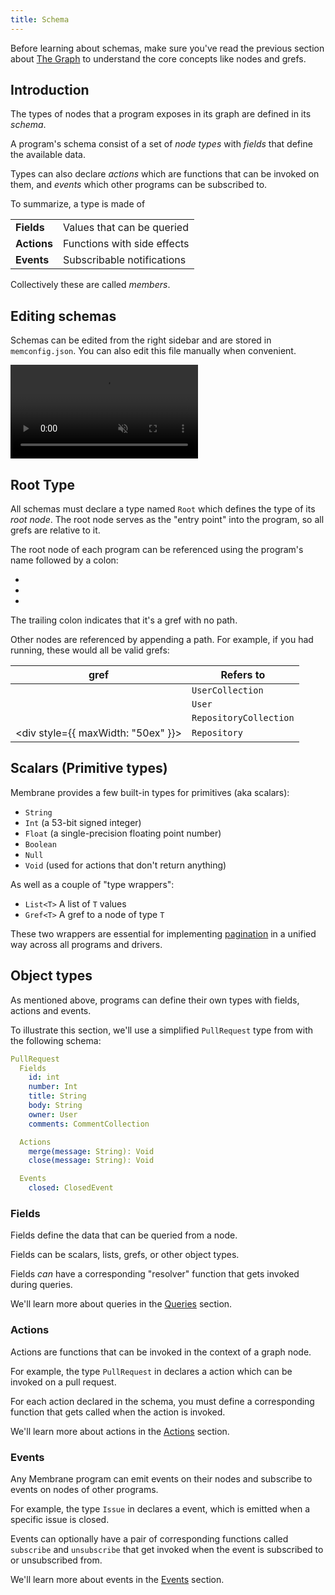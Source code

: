 ```yaml
---
title: Schema
---
```



Before learning about schemas, make sure you've read the previous section about [The Graph](/concepts/the-graph) to
understand the core concepts like nodes and grefs.

## Introduction

The types of nodes that a program exposes in its graph are defined in its _schema_.

A program's schema consist of a set of _node types_ with _fields_ that define the available data.

Types can also declare _actions_ which are functions that can be invoked on them, and _events_ which other programs can
be subscribed to.

To summarize, a type is made of

|             |                             |
| ----------- | --------------------------- |
| **Fields**  | Values that can be queried  |
| **Actions** | Functions with side effects |
| **Events**  | Subscribable notifications  |

Collectively these are called _members_.

## Editing schemas

Schemas can be edited from the right sidebar and are stored in `memconfig.json`. You can also edit this file manually
when convenient.

<video src="/cloud-assets/schema.mp4" muted autoplay controls></video>

## Root Type

All schemas must declare a type named `Root` which defines the type of its _root
node_. The root node serves as the "entry point" into the program, so all grefs are relative to it.

The root node of each program can be referenced using the program's name followed by a colon:

- <Gref value="google-calendar:" />
- <Gref value="github:" />
- <Gref value="slack:" />

The trailing colon indicates that it's a gref with no path.

Other nodes are referenced by appending a path. For example, if you had <Package name="github" /> running, these would all be valid grefs:

| gref                                                                                                              | Refers to              |
| ----------------------------------------------------------------------------------------------------------------- | ---------------------- |
| <Gref value="github:users" />                                                                                     | `UserCollection`       |
| <Gref value="github:users.one(name:'membrane-io')" />                                                             | `User`                 |
| <Gref value="github:users.one(name:'lodash').repos" />                                                            | `RepositoryCollection` |
| <div style={{ maxWidth: "50ex" }}><Gref value="github:users.one(name:'lodash').repos.one(name:'lodash')" /></div> | `Repository`           |

## Scalars (Primitive types)

Membrane provides a few built-in types for primitives (aka scalars):

- `String`
- `Int` (a 53-bit signed integer)
- `Float` (a single-precision floating point number)
- `Boolean`
- `Null`
- `Void` (used for actions that don't return anything)

As well as a couple of "type wrappers":

- `List<T>` A list of `T` values
- `Gref<T>` A gref to a node of type `T`

These two wrappers are essential for implementing [pagination](/features/pagination) in a unified way across all
programs and drivers.

## Object types

As mentioned above, programs can define their own types with fields, actions and events.

To illustrate this section, we'll use a simplified `PullRequest` type from <Package name="github" /> with the following schema:

```yaml
PullRequest
  Fields
    id: int
    number: Int
    title: String
    body: String
    owner: User
    comments: CommentCollection

  Actions
    merge(message: String): Void
    close(message: String): Void

  Events
    closed: ClosedEvent
```

### Fields

Fields define the data that can be queried from a node.

Fields can be scalars, lists, grefs, or other object types.

Fields _can_ have a corresponding "resolver" function that gets invoked during queries.

We'll learn more about queries in the [Queries](/concepts/queries) section.

### Actions

Actions are functions that can be invoked in the context of a graph node.

For example, the type `PullRequest` in <Package name="github"/> declares a <Action name="merge"/> action which can be invoked on a pull request.

For each action declared in the schema, you must define a corresponding function that gets called when the action is invoked.

We'll learn more about actions in the [Actions](/concepts/actions) section.

### Events

Any Membrane program can emit events on their nodes and subscribe to events on nodes of other programs.

For example, the type `Issue` in <Package name="github"/> declares a <Event name="closed"/> event, which is emitted when a
specific issue is closed.

Events can optionally have a pair of corresponding functions called `subscribe` and `unsubscribe` that get invoked when the event is subscribed to or unsubscribed from.

We'll learn more about events in the [Events](/concepts/events) section.
